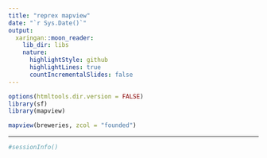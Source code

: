 ```yaml
---
title: "reprex mapview"
date: "`r Sys.Date()`"
output:
  xaringan::moon_reader:
    lib_dir: libs
    nature:
      highlightStyle: github
      highlightLines: true
      countIncrementalSlides: false
---
```



```r
options(htmltools.dir.version = FALSE)
library(sf)
library(mapview)
```

```r
mapview(breweries, zcol = "founded")
```

---

```r
#sessionInfo()
```

